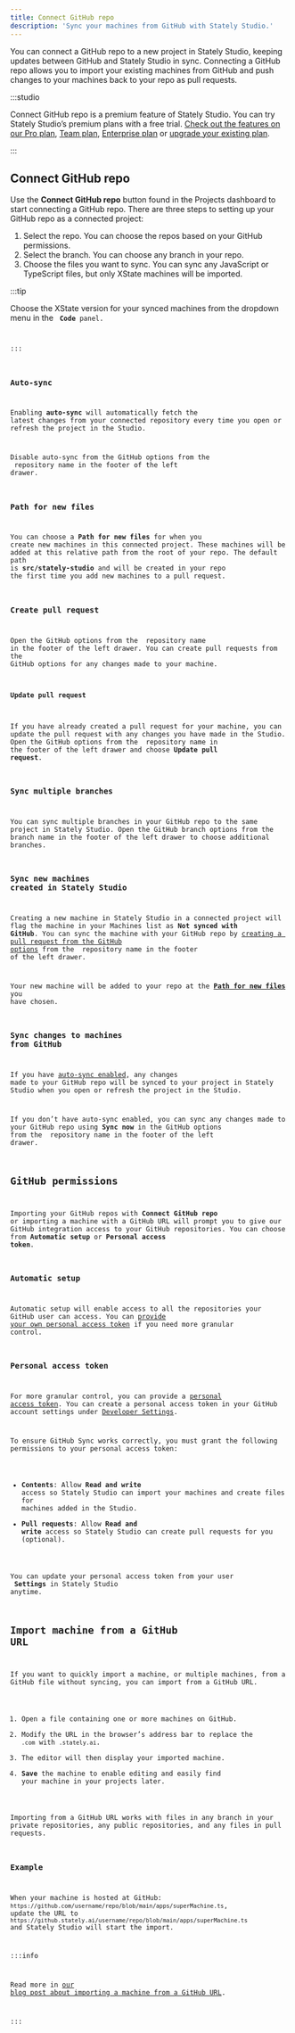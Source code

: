 ```yaml
---
title: Connect GitHub repo
description: 'Sync your machines from GitHub with Stately Studio.'
---
```


You can connect a GitHub repo to a new project in Stately Studio, keeping updates between GitHub and Stately Studio in sync. Connecting a GitHub repo allows you to import your existing machines from GitHub and push changes to your machines back to your repo as pull requests.

:::studio

Connect GitHub repo is a premium feature of Stately Studio. You can try Stately Studio’s premium plans with a free trial. [Check out the features on our Pro plan](studio-pro-plan.mdx), [Team plan](studio-team-plan.mdx), [Enterprise plan](studio-enterprise-plan.mdx) or [upgrade your existing plan](https://stately.ai/registry/billing).

:::

## Connect GitHub repo

Use the **Connect GitHub repo** button found in the Projects dashboard to start connecting a GitHub repo. There are three steps to setting up your GitHub repo as a connected project:

1. Select the repo. You can choose the repos based on your GitHub permissions.
2. Select the branch. You can choose any branch in your repo.
3. Choose the files you want to sync. You can sync any JavaScript or TypeScript files, but only XState machines will be imported.

:::tip

Choose the XState version for your synced machines from the dropdown menu in the <Code size={18}/> **Code** panel.

:::

### Auto-sync

Enabling **auto-sync** will automatically fetch the latest changes from your connected repository every time you open or refresh the project in the Studio.

Disable auto-sync from the GitHub options from the <Github size={18}/> repository name in the footer of the left drawer.

### Path for new files

You can choose a **Path for new files** for when you create new machines in this connected project. These machines will be added at this relative path from the root of your repo. The default path is **src/stately-studio** and will be created in your repo the first time you add new machines to a pull request.

### Create pull request

Open the GitHub options from the <Github size={18}/> repository name in the footer of the left drawer. You can create pull requests from the GitHub options for any changes made to your machine.

#### Update pull request

If you have already created a pull request for your machine, you can update the pull request with any changes you have made in the Studio. Open the GitHub options from the <Github size={18}/> repository name in the footer of the left drawer and choose **Update pull request**.

### Sync multiple branches

You can sync multiple branches in your GitHub repo to the same project in Stately Studio. Open the GitHub branch options from the branch name in the footer of the left drawer to choose additional branches.

### Sync new machines created in Stately Studio

Creating a new machine in Stately Studio in a connected project will flag the machine in your Machines list as **Not synced with GitHub**. You can sync the machine with your GitHub repo by [creating a pull request from the GitHub options](#create-pull-request) from the <Github size={18}/> repository name in the footer of the left drawer.

Your new machine will be added to your repo at the [**Path for new files**](#path-for-new-files) you have chosen.

### Sync changes to machines from GitHub

If you have [auto-sync enabled](#auto-sync), any changes made to your GitHub repo will be synced to your project in Stately Studio when you open or refresh the project in the Studio.

If you don’t have auto-sync enabled, you can sync any changes made to your GitHub repo using **Sync now** in the GitHub options from the <Github size={18}/> repository name in the footer of the left drawer.

## GitHub permissions

Importing your GitHub repos with **Connect GitHub repo** or importing a machine with a GitHub URL will prompt you to give our GitHub integration access to your GitHub repositories. You can choose from **Automatic setup** or **Personal access token**.

### Automatic setup

Automatic setup will enable access to all the repositories your GitHub user can access. You can [provide your own personal access token](#personal-access-token) if you need more granular control.

### Personal access token

For more granular control, you can provide a [personal access token](https://docs.github.com/en/authentication/keeping-your-account-and-data-secure/managing-your-personal-access-tokens). You can create a personal access token in your GitHub account settings under [Developer Settings](https://github.com/settings/tokens).

To ensure GitHub Sync works correctly, you must grant the following permissions to your personal access token:

- **Contents**: Allow **Read and write** access so Stately Studio can import your machines and create files for machines added in the Studio.
- **Pull requests**: Allow **Read and write** access so Stately Studio can create pull requests for you (optional).

You can update your personal access token from your user <Settings size={18}/> **Settings** in Stately Studio anytime.

## Import machine from a GitHub URL

If you want to quickly import a machine, or multiple machines, from a GitHub file without syncing, you can import from a GitHub URL.

1. Open a file containing one or more machines on GitHub.
2. Modify the URL in the browser’s address bar to replace the `.com` with `.stately.ai`.
3. The editor will then display your imported machine.
4. **Save** the machine to enable editing and easily find your machine in your projects later.

Importing from a GitHub URL works with files in any branch in your private repositories, any public repositories, and any files in pull requests.

### Example

When your machine is hosted at GitHub:
`https://github.com/username/repo/blob/main/apps/superMachine.ts`, update the URL to
`https://github.stately.ai/username/repo/blob/main/apps/superMachine.ts` and Stately Studio will start the import.

:::info

Read more in [our blog post about importing a machine from a GitHub URL](https://stately.ai/blog/2023-02-06-github-import-machines).

:::
